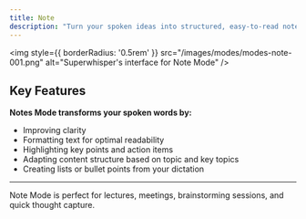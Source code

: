 ```yaml
---
title: Note
description: "Turn your spoken ideas into structured, easy-to-read notes. Notes Mode helps you capture and organize your thoughts with smart formatting and clear hierarchies."
---
```


<img
style={{ borderRadius: '0.5rem' }}
src="/images/modes/modes-note-001.png"
alt="Superwhisper's interface for Note Mode"
/>

## Key Features
**Notes Mode transforms your spoken words by:**
- Improving clarity
- Formatting text for optimal readability
- Highlighting key points and action items
- Adapting content structure based on topic and key topics
- Creating lists or bullet points from your dictation

---
<Check>Note Mode is perfect for lectures, meetings, brainstorming sessions, and quick thought capture.</Check>